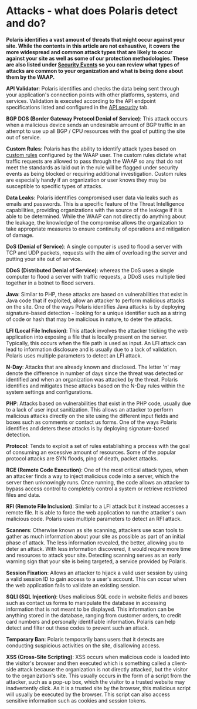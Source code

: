 # Attacks - what does Polaris detect and do?

**Polaris identifies a vast amount of threats that might occur against your site.
While the contents in this article are not exhaustive, it covers the more
widespread and common attack types that are likely to occur against your site
as well as some of our protection methodologies. These are also listed under
[Security Events](../security-center/incidents/security-events) so you can review what types of attacks are common to your
organization and what is being done about them by the WAAP.**

**API Validator**: Polaris identifies and checks the data being sent through your application's
connection points with other platforms, systems, and services. Validation is executed according
to the API endpoint specifications listed and configured in the [API security](../security-center/api-security/why-api) tab.

**BGP DOS (Border Gateway Protocol Denial of Service)**: This attack occurs when a malicious
device sends an undesirable amount of BGP traffic in an attempt to use up all BGP / CPU
resources with the goal of putting the site out of service.

**Custom Rules**: Polaris has the ability to identify attack types based on [custom rules](../security-center/rules/custom-rules) configured
by the WAAP user. The custom rules dictate what traffic requests are allowed to pass through
the WAAP so any that do not meet the standards as laid out in the rule will be flagged under
security events as being blocked or requiring additional investigation. Custom rules are
especially handy if an organization or user knows they may be susceptible to specific types of
attacks.

**Data Leaks**: Polaris identifies compromised user data via leaks such as emails and passwords.
This is a specific feature of the Threat Intelligence capabilities, providing organizations with the
source of the leakage if it is able to be determined. While the WAAP can not directly do anything
about the leakage, the knowledge of the compromise allows the organization to take appropriate
measures to ensure continuity of operations and mitigation of damage.

**DoS (Denial of Service)**: A single computer is used to flood a server with TCP and UDP
packets, requests with the aim of overloading the server and putting your site out of service.

**DDoS (Distributed Denial of Service)**: whereas the DoS uses a single computer to flood a
server with traffic requests, a DDoS uses multiple tied together in a botnet to flood servers.

**Java**: Similar to PHP, these attacks are based on vulnerabilities that exist in Java code that if
exploited, allow an attacker to perform malicious attacks on the site. One of the ways Polaris
identifies Java attacks is by deploying signature-based detection - looking for a unique identifier
such as a string of code or hash that may be malicious in nature, to deter the attacks.

**LFI (Local File Inclusion)**: This attack involves the attacker tricking the web application into
exposing a file that is locally present on the server. Typically, this occurs when the file path is
used as input. An LFI attack can lead to information disclosure and is usually due to a lack of
validation. Polaris uses multiple parameters to detect an LFI attack.

**N-Day**: Attacks that are already known and disclosed. The letter 'n' may denote the difference in
number of days since the threat was detected or identified and when an organization was
attacked by the threat. Polaris identifies and mitigates these attacks based on the N-Day rules
within the system settings and configurations.

**PHP**: Attacks based on vulnerabilities that exist in the PHP code, usually due to a lack of user
input sanitization. This allows an attacker to perform malicious attacks directly on the site using
the different input fields and boxes such as comments or contact us forms. One of the ways
Polaris identifies and deters these attacks is by deploying signature-based detection.

**Protocol**: Tends to exploit a set of rules establishing a process with the goal of consuming an
excessive amount of resources. Some of the popular protocol attacks are SYN floods, ping of
death, packet attacks.

**RCE (Remote Code Execution)**: One of the most critical attack types, when an attacker finds a
way to inject malicious code into a server, which the server then unknowingly runs. Once
running, the code allows an attacker to bypass access control to completely control a system or
retrieve restricted files and data.

**RFI (Remote File Inclusion)**: Similar to a LFI attack but it instead accesses a remote file. It is
able to force the web application to run the attacker's own malicious code. Polaris uses multiple
parameters to detect an RFI attack.

**Scanners**: Otherwise known as site scanning, attackers use scan tools to gather as much
information about your site as possible as part of an initial phase of attack. The less information
revealed, the better, allowing you to deter an attack. With less information discovered, it would
require more time and resources to attack your site. Detecting scanning serves as an early
warning sign that your site is being targeted, a service provided by Polaris.

**Session Fixation**: Allows an attacker to hijack a valid user session by using a valid session ID
to gain access to a user's account. This can occur when the web application fails to validate an
existing session.

**SQLI (SQL Injection)**: Uses malicious SQL code in website fields and boxes such as contact us
forms to manipulate the database in accessing information that is not meant to be displayed.
This information can be anything stored in the database, ranging from customer orders, to credit
card numbers and personally identifiable information. Polaris can help detect and filter out these
codes to prevent such an attack.

**Temporary Ban**: Polaris temporarily bans users that it detects are conducting suspicious
activities on the site, disallowing access.

**XSS (Cross-Site Scripting)**: XSS occurs when malicious code is loaded into the visitor's
browser and then executed which is something called a client-side attack because the
organization is not directly attacked, but the visitor to the organization's site. This usually occurs
in the form of a script from the attacker, such as a pop-up box, which the visitor to a trusted
website may inadvertently click. As it is a trusted site by the browser, this malicious script will
usually be executed by the browser. This script can also access sensitive information such as
cookies and session tokens.
